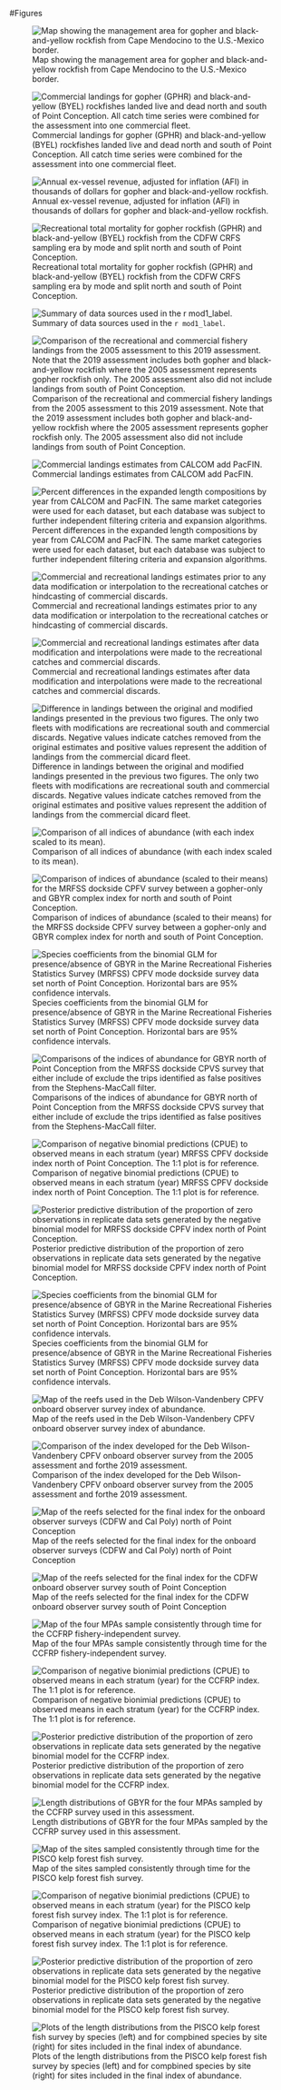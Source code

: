 

<!-- ====================================================================== -->
<!-- **************************             ******************************* --> 
<!-- **************************BEGIN FIGURES******************************* --> 
<!-- **************************             ******************************* -->
<!-- ====================================================================== -->
\FloatBarrier

\newpage


#Figures

<!-- ====================================================================== --> 
<!-- *********************INTRODUCTION FIGURES***************************** --> 
<!-- ====================================================================== --> 

![Map showing the management area for gopher and black-and-yellow rockfish from Cape Mendocino to the U.S.-Mexico border. \label{fig:assess_region_map1}](Figures/assess_region_map.png)

![Commercial landings for gopher (GPHR) and black-and-yellow (BYEL) rockfishes landed live and dead north and south of Point Conception.  All catch time series were combined for the assessment into one commercial fleet. \label{fig:Catches_livedeadNS_gby}](Figures/Catches_livedeadNS_gby.png)


![Annual ex-vessel revenue, adjusted for inflation (AFI) in thousands of dollars for gopher and black-and-yellow rockfish. \label{fig:GBY_revenue}](Figures/GBY_revenue.png)


![Recreational total mortality for gopher rockfish (GPHR) and black-and-yellow (BYEL) rockfish from the CDFW CRFS sampling era by mode and split north and south of Point Conception. \label{fig:CFRS_catches}](Figures/CRFS_totalmort_gby.png)

<!-- ********************************************************************** --> 
<!-- *************************Data FIGURES********************************* --> 
<!-- ********************************************************************** -->

![Summary of data sources used in the `r mod1_label`. \label{fig:data_plot}](r4ss/plots_mod1/data_plot.png)

<!-- *************************Catches FIGURES********************************* -->




![Comparison of the recreational and commercial fishery landings from the 2005 assessment to this 2019 assessment. Note that the 2019 assessment includes both gopher and black-and-yellow rockfish where the 2005 assessment represents gopher rockfish only. The 2005 assessment also did not include landings from south of Point Conception. \label{fig:Assessment_compare}](Figures/assessment_compare.png)



![Commercial landings estimates from CALCOM add PacFIN. \label{fig:Calcom_vs_Pacfin}](Figures/Calcom_vs_Pacfin.png)



![Percent differences in the expanded length compositions  by year from CALCOM and PacFIN. The same market categories were used for each dataset, but each database was subject to further independent filtering criteria and expansion algorithms. \label{fig:Calcom_vs_pacfin_lengths}](Figures/Calcom_vs_pacfin_lengths.png)



![Commercial and recreational landings estimates prior to any data modification or interpolation to the recreational catches or hindcasting of commercial discards. \label{fig:Catches_original}](Figures/Catches_original.png)

![Commercial and recreational landings estimates after data modification and interpolations were made to the recreational catches and commercial discards. \label{fig:Catches_alternate}](Figures/Catches_alternate.png)

![Difference in landings between the original and modified landings presented in the previous two figures. The only two fleets with modifications are recreational south and commercial discards. Negative values indicate catches removed from the original estimates and positive values represent the addition of landings from the commercial dicard fleet. \label{fig:catches_difference}](Figures/catches_difference.png)


\FloatBarrier

<!-- ********************************************************************** -->
<!-- **************** Index FIGURES************************* -->
<!-- ********************************************************************** --> 

![Comparison of all indices of abundance (with each index scaled to its mean). \label{fig:All_index_compare}](Figures/All_index_compare.png)


<!-- ********************************************************************** -->
<!-- ****************Fleet 10_11 Index FIGURES************************* -->
<!-- ********************************************************************** --> 

![Comparison of indices of abundance (scaled to their means) for the MRFSS dockside CPFV survey between a gopher-only and GBYR complex index for north and south of Point Conception. \label{fig:MRFSS_index_compare}](Figures/MRFSS_index_compare.png)


![Species coefficients from the binomial GLM for presence/absence of GBYR in the Marine Recreational Fisheries Statistics Survey (MRFSS) CPFV mode dockside survey data set north of Point Conception. Horizontal bars are 95% confidence intervals. \label{fig:Fleet10_SM_filter}](Figures/Fleet10_SM_filter.png)


![Comparisons of the indices of abundance for GBYR north of Point Conception from the MRFSS dockside CPVS survey that either include of exclude the trips identified as false positives from the Stephens-MacCall filter. \label{fig:MRFSS_index_N_SM_falsepos}](Figures/MRFSS_index_N_SM_falsepos.png)

![Comparison of negative binomial predictions (CPUE) to observed means in each stratum (year) MRFSS CPFV dockside index north of Point Conception. The 1:1 plot is for reference. \label{fig:Fleet10_MLE_stan}](Figures/Fleet10_MLE_stan.png)

![Posterior predictive distribution of the proportion of zero observations in replicate data sets generated by the negative binomial model for MRFSS dockside CPFV index north of Point Conception. \label{fig:Fleet10_prop_zero_STAN}](Figures/Fleet10_prop_zero_STAN.png)

\FloatBarrier


![Species coefficients from the binomial GLM for presence/absence of GBYR in the Marine Recreational Fisheries Statistics Survey (MRFSS) CPFV mode dockside survey data set north of Point Conception. Horizontal bars are 95% confidence intervals. \label{fig:Fleet11_SM_filter}](Figures/Fleet11_SM_filter.png)

\FloatBarrier

<!-- ********************************************************************** -->
<!-- ***************Fleet 5 Deb WV index FIGURES*********************--> 
<!-- ********************************************************************** -->

![Map of the reefs used in the Deb Wilson-Vandenbery CPFV onboard observer survey index of abundance. \label{fig:DebWV_sites}](Figures\DebWV_sites.png)


![Comparison of the index developed for the Deb Wilson-Vandenbery CPFV onboard observer survey from the 2005 assessment and forthe 2019 assessment. \label{fig:DebWV_index_compare}](Figures/DebWV_index_compare.png)

\FloatBarrier

<!-- ********************************************************************** -->
<!-- ***************Fleets 6 and 7 onboard index FIGURES********************--> 
<!-- ********************************************************************** -->

![Map of the reefs selected for the final index for the onboard observer surveys (CDFW and Cal Poly) north of Point Conception \label{fig:Onboard_observer_north_sites}](Figures/Onboard_observer_north_sites.png)

\FloatBarrier

![Map of the reefs selected for the final index for the CDFW onboard observer survey south of Point Conception \label{fig:Onboard_observer_south_sites}](Figures/Onboard_observer_south_sites.png)


<!-- ********************************************************************** -->
<!-- ***************Fleet 9 CCFRP index FIGURES********************--> 
<!-- ********************************************************************** -->

\FloatBarrier 

![Map of the four MPAs sample consistently through time for the CCFRP fishery-independent survey. \label{fig:CCFRP_sites}](Figures/CCFRP_sites.png)

\FloatBarrier

![Comparison of negative bionimial predictions (CPUE) to observed means in each stratum (year) for the CCFRP index. The 1:1 plot is for reference. \label{fig:Fleet9_MLE_stan}](Figures/Fleet9_MLE_stan.png)


\FloatBarrier

![Posterior predictive distribution of the proportion of zero observations in replicate data sets generated by the negative binomial model for the CCFRP index. \label{fig:Fleet9_prop_zero_STAN}](Figures/Fleet9_prop_zero_STAN.png)

\FloatBarrier


![Length distributions of GBYR for the four MPAs sampled by the CCFRP survey used in this assessment. \label{CCFRP_lengths_by_site}](Figures/CCFRP_lengths_by_site.png)

<!-- ********************************************************************** -->
<!-- *************PISCO FIGURES******************** --> 
<!-- ********************************************************************** -->

![Map of the sites sampled consistently through time for the PISCO kelp forest fish survey. \label{fig:PISCO_sites}](Figures/PISCO_sites.png)


\FloatBarrier

![Comparison of negative bionimial predictions (CPUE) to observed means in each stratum (year) for the PISCO kelp forest fish survey index. The 1:1 plot is for reference. \label{fig:Fleet8_MLE_stan}](Figures/Fleet8_MLE_stan.png)

\FloatBarrier


![Posterior predictive distribution of the proportion of zero observations in replicate data sets generated by the negative binomial model for the PISCO kelp forest fish survey. \label{fig:Fleet8_prop_zero_STAN}](Figures/Fleet8_prop_zero_STAN.png)



\FloatBarrier

![Plots of the length distributions from the PISCO kelp forest fish survey by species (left) and for compbined species by site (right) for sites included in the final index of abundance. \label{fig:PISCO_lengths}](Figures/PISCO_lengths.png)

\FloatBarrier